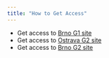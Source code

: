 ```yaml
---
title: "How to Get Access"
---
```

 - Get access to [Brno G1 site](../technical-reference/brno-g1-site/get-access)
 - Get access to [Ostrava G2 site](../technical-reference/ostrava-g2-site/get-access)
 - Get access to [Brno G2 site](../technical-reference/brno-g2-site/get-access)
